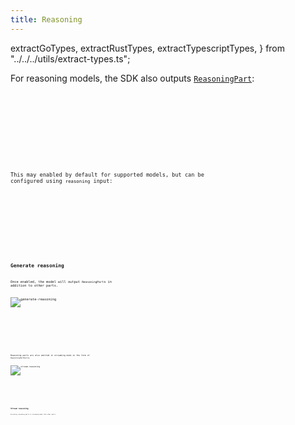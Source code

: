 ```yaml
---
title: Reasoning
---
```


  extractGoTypes,
  extractRustTypes,
  extractTypescriptTypes,
} from "../../../utils/extract-types.ts";

For reasoning models, the SDK also outputs [`ReasoningPart`](../language-model#reasoning-part):

<Tabs>
  <TabItem label="TypeScript">
    <Code
      code={extractTypescriptTypes(["ReasoningPart"])}
      lang="typescript"
      title="types.ts"
    />
  </TabItem>
  <TabItem label="Rust">
    <Code
      code={extractRustTypes(["ReasoningPart"])}
      lang="rust"
      title="types.rs"
    />
  </TabItem>
  <TabItem label="Go">
    <Code
      code={extractGoTypes(["ReasoningPart"])}
      lang="go"
      title="types.go"
    />
  </TabItem>
</Tabs>

This may enabled by default for supported models, but can be configured using `reasoning` input:

<Tabs>
  <TabItem label="TypeScript">
    <Code
      code={extractTypescriptTypes(["ReasoningOptions"])}
      lang="typescript"
      title="types.ts"
    />
  </TabItem>
  <TabItem label="Rust">
    <Code
      code={extractRustTypes(["ReasoningOptions"])}
      lang="rust"
      title="types.rs"
    />
  </TabItem>
  <TabItem label="Go">
    <Code
      code={extractGoTypes(["ReasoningOptions"])}
      lang="go"
      title="types.go"
    />
  </TabItem>
</Tabs>

## Generate reasoning

Once enabled, the model will output `ReasoningPart`s in addition to other parts.

![generate-reasoning](../../../../assets/examples/generate-reasoning.gif)

<Tabs>
  <TabItem label="TypeScript">
    <Code
      code={jsGenerateReasoningCode}
      lang="typescript"
      title="generate-reasoning.ts"
    />
  </TabItem>
  <TabItem label="Rust">
    <Code code={rustGenerateReasoningCode} lang="rust" title="generate-reasoning.rs" />
  </TabItem>
  <TabItem label="Go">
    <Code code={goGenerateReasoningCode} lang="go" title="main.go" />
  </TabItem>
</Tabs>

Reasoning parts are also emitted in streaming mode in the form of `ReasoningPartDelta`.

![stream-reasoning](../../../../assets/examples/stream-reasoning.gif)

<Tabs>
  <TabItem label="TypeScript">
    <Code
      code={extractTypescriptTypes(["ReasoningPartDelta"])}
      lang="typescript"
      title="types.ts"
    />
  </TabItem>
  <TabItem label="Rust">
    <Code
      code={extractRustTypes(["ReasoningPartDelta"])}
      lang="rust"
      title="types.rs"
    />
  </TabItem>
  <TabItem label="Go">
    <Code
      code={extractGoTypes(["ReasoningPartDelta"])}
      lang="go"
      title="types.go"
    />
  </TabItem>
</Tabs>

## Stream reasoning

Accessing reasoning parts in streaming mode like other parts:

<Tabs>
  <TabItem label="TypeScript">
    <Code
      code={jsStreamReasoningCode}
      lang="typescript"
      title="stream-reasoning.ts"
    />
  </TabItem>
  <TabItem label="Rust">
    <Code code={rustStreamReasoningCode} lang="rust" title="stream-reasoning.rs" />
  </TabItem>
  <TabItem label="Go">
    <Code code={goStreamReasoningCode} lang="go" title="main.go" />
  </TabItem>
</Tabs>
